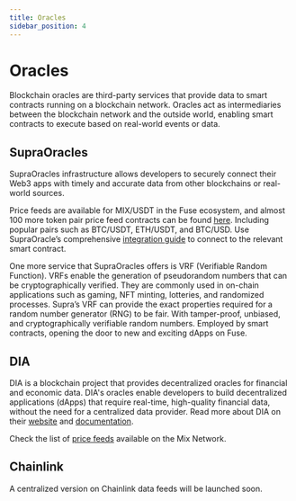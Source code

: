 ```yaml
---
title: Oracles
sidebar_position: 4
---
```


# Oracles

Blockchain oracles are third-party services that provide data to smart contracts running on a blockchain network. Oracles act as intermediaries between the blockchain network and the outside world, enabling smart contracts to execute based on real-world events or data.

## SupraOracles

SupraOracles infrastructure allows developers to securely connect their Web3 apps with timely and accurate data from other blockchains or real-world sources.

Price feeds are available for MIX/USDT in the Fuse ecosystem, and almost 100 more token pair price feed contracts can be found [here](https://supraoracles.com/docs/price-feeds/decentralized/trading-pairs-decentralized/). Including popular pairs such as BTC/USDT, ETH/USDT, and BTC/USD. Use SupraOracle’s comprehensive [integration guide](https://supraoracles.com/docs/price-feeds/decentralized) to connect to the relevant smart contract. 

One more service that SupraOracles offers is VRF (Verifiable Random Function). VRFs enable the generation of pseudorandom numbers that can be cryptographically verified. They are commonly used in on-chain applications such as gaming, NFT minting, lotteries, and randomized processes. Supra’s VRF can provide the exact properties required for a random number generator (RNG) to be fair. With tamper-proof, unbiased, and cryptographically verifiable random numbers. Employed by smart contracts, opening the door to new and exciting dApps on Fuse. 

## DIA

DIA is a blockchain project that provides decentralized oracles for financial and economic data. DIA's oracles enable developers to build decentralized applications (dApps) that require real-time, high-quality financial data, without the need for a centralized data provider. Read more about DIA on their [website](https://www.diadata.org/) and [documentation](https://docs.diadata.org/).

Check the list of [price feeds](https://docs.diadata.org/documentation/oracle-documentation/deployed-contracts#fuse) available on the Mix Network.

## Chainlink

A centralized version on Chainlink data feeds will be launched soon.
